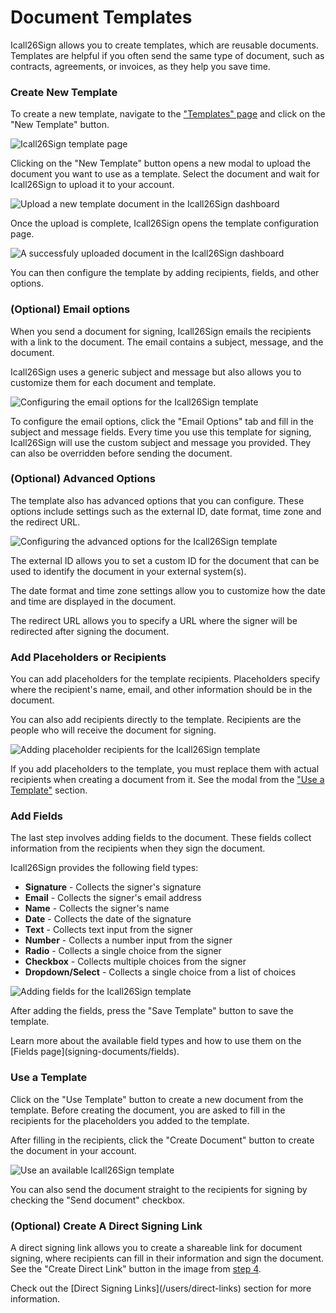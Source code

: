 
# Document Templates

Icall26Sign allows you to create templates, which are reusable documents. Templates are helpful if you often send the same type of document, such as contracts, agreements, or invoices, as they help you save time.

<Steps>

### Create New Template

To create a new template, navigate to the ["Templates" page](https://app.documenso.com/templates) and click on the "New Template" button.

![Icall26Sign template page](/templates/documenso-template-page.webp)

Clicking on the "New Template" button opens a new modal to upload the document you want to use as a template. Select the document and wait for Icall26Sign to upload it to your account.

![Upload a new template document in the Icall26Sign dashboard](/templates/documenso-template-page-upload-document.webp)

Once the upload is complete, Icall26Sign opens the template configuration page.

![A successfuly uploaded document in the Icall26Sign dashboard](/templates/documenso-template-page-uploaded-document.webp)

You can then configure the template by adding recipients, fields, and other options.

### (Optional) Email options

When you send a document for signing, Icall26Sign emails the recipients with a link to the document. The email contains a subject, message, and the document.

Icall26Sign uses a generic subject and message but also allows you to customize them for each document and template.

![Configuring the email options for the Icall26Sign template](/templates/documenso-template-page-uploaded-document-email-options.webp)

To configure the email options, click the "Email Options" tab and fill in the subject and message fields. Every time you use this template for signing, Icall26Sign will use the custom subject and message you provided. They can also be overridden before sending the document.

### (Optional) Advanced Options

The template also has advanced options that you can configure. These options include settings such as the external ID, date format, time zone and the redirect URL.

![Configuring the advanced options for the Icall26Sign template](/templates/documenso-template-page-uploaded-document-advanced-options.webp)

The external ID allows you to set a custom ID for the document that can be used to identify the document in your external system(s).

The date format and time zone settings allow you to customize how the date and time are displayed in the document.

The redirect URL allows you to specify a URL where the signer will be redirected after signing the document.

### Add Placeholders or Recipients

You can add placeholders for the template recipients. Placeholders specify where the recipient's name, email, and other information should be in the document.

You can also add recipients directly to the template. Recipients are the people who will receive the document for signing.

![Adding placeholder recipients for the Icall26Sign template](/templates/documenso-template-recipients.webp)

If you add placeholders to the template, you must replace them with actual recipients when creating a document from it. See the modal from the ["Use a Template"](#use-a-template) section.

### Add Fields

The last step involves adding fields to the document. These fields collect information from the recipients when they sign the document.

Icall26Sign provides the following field types:

- **Signature** - Collects the signer's signature
- **Email** - Collects the signer's email address
- **Name** - Collects the signer's name
- **Date** - Collects the date of the signature
- **Text** - Collects text input from the signer
- **Number** - Collects a number input from the signer
- **Radio** - Collects a single choice from the signer
- **Checkbox** - Collects multiple choices from the signer
- **Dropdown/Select** - Collects a single choice from a list of choices

![Adding fields for the Icall26Sign template](/templates/documenso-template-page-fields.webp)

After adding the fields, press the "Save Template" button to save the template.

<Callout type="info">
  Learn more about the available field types and how to use them on the [Fields
  page](signing-documents/fields).
</Callout>

### Use a Template

Click on the "Use Template" button to create a new document from the template. Before creating the document, you are asked to fill in the recipients for the placeholders you added to the template.

After filling in the recipients, click the "Create Document" button to create the document in your account.

![Use an available Icall26Sign template](/templates/documenso-use-template.webp)

You can also send the document straight to the recipients for signing by checking the "Send document" checkbox.

### (Optional) Create A Direct Signing Link

A direct signing link allows you to create a shareable link for document signing, where recipients can fill in their information and sign the document. See the "Create Direct Link" button in the image from [step 4](#add-placeholders-or-recipients).

<Callout type="info">
  Check out the [Direct Signing Links](/users/direct-links) section for more information.
</Callout>

</Steps>
